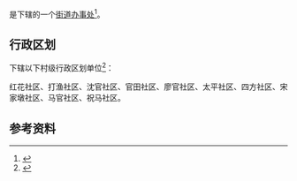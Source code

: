 {{中国乡级行政区|53/05/02/004/000}}

'''{{PAGENAMEBASE}}'''是{{PRC admin/fullname|53/05/02/004/000|3}}下辖的一个[[街道办事处|街道办事处]]<ref>{{PRC admin/ref sgc|{{PRC admin/parent|53/05/02/004/000}}}}</ref>。

== 行政区划 ==
{{PAGENAMEBASE}}下辖以下村级行政区划单位<ref>{{PRC admin/ref sgc|53/05/02/004/000}}</ref>：

红花社区、打渔社区、沈官社区、官田社区、廖官社区、太平社区、四方社区、宋家墩社区、马官社区、祝马社区。

== 参考资料 ==
{{reflist}}

{{云南行政区划小作品}}
{{PRC admin/navcat|53/05/02/004/000}}